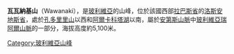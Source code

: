 {{Unreferenced|time=2021-03-18T14:20:48+00:00}}
{{Coord|16|9|54|S|68|18|1|W|display=title}}

'''瓦瓦納基山'''（Wawanaki），是[[玻利維亞|玻利維亞]]的山峰，位於該國西部[[拉巴斯省|拉巴斯省]]的[[洛斯安地斯省|洛斯安地斯省]]，處於[[孔多里里山|孔多里里山]]以西和[[阿爾卡科塔湖|阿爾卡科塔湖]]以南，屬於[[安第斯山脈|安第斯山脈]]中[[玻利維亞瑞阿爾山脈|玻利維亞瑞阿爾山脈]]的一部分，海拔高度約5,100米。

{{Bolivia-geo-stub}}
[[Category:玻利維亞山峰|Category:玻利維亞山峰]]